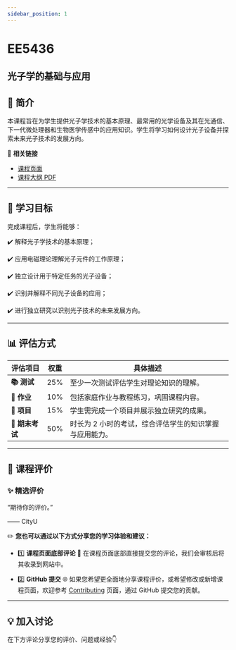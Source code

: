 ```yaml
---
sidebar_position: 1
---
```


# EE5436
## 光子学的基础与应用

## **📘 简介**
本课程旨在为学生提供光子学技术的基本原理、最常用的光学设备及其在光通信、下一代微处理器和生物医学传感中的应用知识。学生将学习如何设计光子设备并探索未来光子技术的发展方向。

🔗 **相关链接**
- [课程页面](https://www.cityu.edu.hk/catalogue/pg/202425/course/EE5436.htm)
- [课程大纲 PDF](https://www.cityu.edu.hk/catalogue/pg/202425/course/EE5436.pdf)

---

## **🎯 学习目标**

完成课程后，学生将能够：

✔️ 解释光子学技术的基本原理；

✔️ 应用电磁理论理解光子元件的工作原理；

✔️ 独立设计用于特定任务的光子设备；

✔️ 识别并解释不同光子设备的应用；

✔️ 进行独立研究以识别光子技术的未来发展方向。

---

## **📊 评估方式**

| **评估项目**          | **权重** | **具体描述**                                                                                       |
|----------------------|---------|---------------------------------------------------------------------------------------------------|
| **📚 测试**            | 25%     | 至少一次测试评估学生对理论知识的理解。                                                             |
| **📝 作业**           | 10%     | 包括家庭作业与教程练习，巩固课程内容。                                                             |
| **📝 项目**           | 15%     | 学生需完成一个项目并展示独立研究的成果。                                                           |
| **📖 期末考试**       | 50%     | 时长为 2 小时的考试，综合评估学生的知识掌握与应用能力。                                             |

---

## **💬 课程评价**

### ✨ **精选评价**
<div className={commentStyles.commentBox}>
    <p className={commentStyles.commentText}>
        “期待你的评价。”
    </p>
    <p className={commentStyles.commentAuthor}>—— CityU</p>
</div>

✏️ **您也可以通过以下方式分享您的学习体验和建议：**

- 1️⃣ **课程页面底部评论**
💬 在课程页面底部直接提交您的评论，我们会审核后将其收录到网站中。

- 2️⃣ **GitHub 提交**
🌐 如果您希望更全面地分享课程评价，或希望修改或新增课程页面，欢迎参考 [Contributing](/contributing) 页面，通过 GitHub 提交您的贡献。

---

## **💡 加入讨论**

在下方评论分享您的评价、问题或经验👇
<Utterances />

